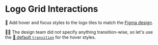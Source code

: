 # Logo Grid Interactions

<EpicVideo url="https://www.epicweb.dev/workshops/pixel-perfect-figma-to-tailwind/interaction/adding-hover-and-focus-effects" />

🐨 Add hover and focus styles to the logo tiles to match the [Figma design](https://www.figma.com/file/P7JAJ2NX6SOw72iTa8eyjl/Pixel-Perfect-Tailwind?type=design&node-id=37-3320&mode=design&t=qBd9ZrvMGmFMPqNW-4).

👨‍💼 The design team did not specify anything transition-wise, so let's use the [📜 default `transition`](https://tailwindcss.com/docs/transition-property) for the hover styles.
